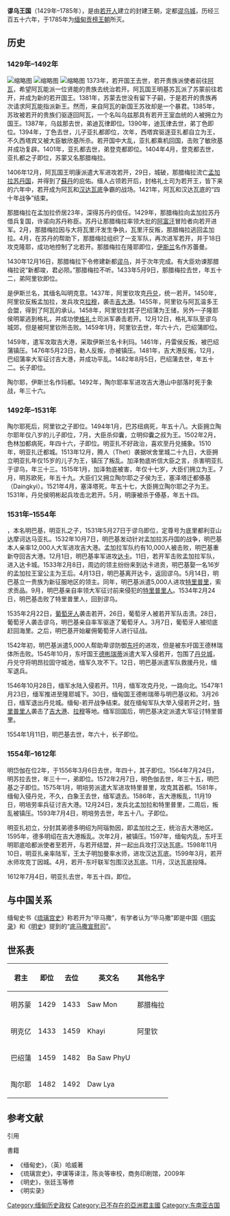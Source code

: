 {{multiple issues|
{{copyedit|time=2014-12-25T22:55:15+00:00}}
{{non-free|time=2014-12-25T22:55:15+00:00}}
{{No footnotes|time=2018-10-03T15:26:52+00:00}}
}}
'''谬乌王国'''（1429年–1785年），是由[[若开人|若开人]]{{link-en|苏蒙|Min Saw Mon}}建立的封建王朝，定都[[謬杭縣|谬乌城]]，历经三百五十六年，于1785年为[[缅甸|缅甸]][[贡榜王朝|贡榜王朝]]所灭。

== 历史 ==
=== 1429年–1492年===
[[File:若开1433.jpg|缩略图]]
[[File:若开1459.jpg|缩略图]]
[[File:若开1470.jpg|缩略图]]
1373年，若开国王去世，若开贵族派使者前往[[阿瓦|阿瓦]]，希望阿瓦能派一位贤能的贵族去统治若开。阿瓦国王明基苏瓦派了苏蒙前往若开，并成为新的若开国王。1381年，苏蒙去世没有留下子嗣，于是若开的贵族再次请求阿瓦能指派新王。然而，来自阿瓦的新国王苏玫却是一个暴君。1385年，苏玫被若开的贵族们驱逐回阿瓦，一个名叫乌兹那具有若开王室血统的人被拥立为国王。1387年，乌兹那去世，弟迪瓦律即位。1390年，迪瓦律去世，弟丁色即位。1394年，丁色去世，儿子亚扎都即位，次年，西塔宾驱逐亚扎都自立为王，不久西塔宾又被大臣敏欣基所杀。若开国中大乱，亚扎都乘机回国，击败了敏欣基并成功复辟。1401年，亚扎都去世，弟登克都即位。1404年4月，登克都去世，亚扎都之子{{link-en|苏蒙|Min Saw Mon}}即位，苏蒙又名那腊梅拉。

1406年12月，阿瓦国王明康派遣大军进攻若开，29日，{{link-en|隆耶|Launggyet}}城破，那腊梅拉流亡[[孟加拉苏丹国|孟加拉苏丹国]]，并得到了[[苏丹_(称谓)|蘇丹]]{{link-en|賈拉魯丁·穆罕默德·沙|Jalaluddin Muhammad Shah}}的庇佑。缅人占领若开后，封格礼土司{{link-en|阿瑙亚塔|Anawrahta of Launggyet}}为若开王，皆下来的六年中，若开成为阿瓦和[[勃固王朝|汉达瓦底]]争霸的战场。1421年，阿瓦和汉达瓦底的“四十年战争”结束。

那腊梅拉在孟加拉侨居23年，深得苏丹的信任。1429年，那腊梅拉向孟加拉苏丹借兵复国，许诺向苏丹称臣。苏丹让那腊梅拉率领大批的[[阿富汗|阿富汗]]冒险者向若开进军。2月，那腊梅拉因与大将瓦里汗发生争执，瓦里汗反叛，那腊梅拉逃回孟加拉。4月，在苏丹的帮助下，那腊梅拉组织了一支军队，再次进军若开，并于18日攻克隆耶，成功地控制了北若开。那腊梅拉在隆耶即位，[[伊斯兰|伊斯兰]]名作苏蕾曼。

1430年12月16日，那腊梅拉下令修建新都[[謬杭縣|谬乌]]，并于次年完成。有大臣劝谏那腊梅拉说“新都竣，君必陨。”那腊梅拉不听。1433年5月9日，那腊梅拉去世，年五十二，弟阿里钦即位。

{{link-en|阿里钦|Min Khayi}}是伊斯兰名，其缅名叫明克意。1437年，阿里钦攻克[[丹兌縣|丹兑]]，统一若开。1450年，阿里钦反叛孟加拉，发兵攻克[[拉穆烏帕齊拉|拉穆]]，袭击[[吉大港|吉大港]]。1455年，阿里钦与阿瓦温多王会盟，得到了阿瓦的承认。1458年，阿里钦封其子巴绍蒲为王储，另外一子隆耶侯明翠逃到格礼，并成功使[[吉靈廟縣|格礼]]土司派军袭击若开。12月12日，格礼军队至谬乌城郊，但是被阿里钦所击败。1459年1月，阿里钦去世，年六十六，巴绍蒲即位。

1459年，{{link-en|巴绍蒲|Ba Saw Phyu}}遣军攻取吉大港，采取伊斯兰名卡利玛。1461年，丹雷侯反叛，被巴绍蒲镇压。1476年5月23日，勒人反叛，亦被镇压。1481年，吉大港反叛，12月，巴绍蒲率大军征讨吉大港，并成功平乱。1482年8月5日，巴绍蒲去世，年五十二。长子{{link-en|陶尔耶|Min Dawlya}}即位。

陶尔耶，伊斯兰名作玛都。1492年，陶尔耶率军进攻吉大港山中部落时死于象战，年三十六。

=== 1492年–1531年 ===
陶尔耶死后，阿里钦之子{{link-en|巴苏纽|Ba Saw Nyo}}即位。1494年1月，巴苏纽病死，年五十八。大臣拥立陶尔耶年仅八岁的儿子{{link-en|明仰囊|Min Ran Aung}}即位，7月，大臣杀仰囊，立明仰囊之叔{{link-en|色林加都|Salingathu}}为王。1502年2月，色林加都病死，年四十六，子{{link-en|明亚扎|Min Raza of Mrauk-U}}即位。明亚扎不好政治，喜欢至丹兑捕象。1510年，明亚扎迁都{{link-en|吠舍里|Waithali}}城。1513年12月，腾人（Thet）袭据吠舍里城二十九日，大臣拥立明亚扎年仅15岁的儿子{{link-en|加泽勃底|Gazapati}}为王，镇压了叛乱。加泽勃底听信大臣之言，杀害明亚扎于谬乌，年三十三。1515年1月，加泽勃底被害，年仅十七岁，大臣们拥立{{link-en|明苏欧|Min Saw O}}为王。7月，明苏欧死，年五十九。大臣们又拥立陶尔耶之子{{link-en|兰里|Ramree}}侯{{link-en|塞泽塔|Thazata}}为王，塞泽塔迁都傣基（Daingkyi）。1521年4月，塞泽塔死，年五十七，大臣拥立陶尔耶之子{{link-en|明康 (謬烏)|Minkhaung of Mrauk-U|明康}}为王。1531年，丹兑侯明彬起兵攻击北若开。5月，明康被杀于傣基，年五十四。

=== 1531年–1554年 ===
{{link-en|明彬|Min Bin}}，本名明巴基，明亚扎之子，1531年5月27日于谬乌即位，定尊号为底里都利亚山达摩诃达马亚扎。1532年10月7日，明巴基发动针对孟加拉苏丹国的战争，明巴基本人亲率12,000人大军进攻吉大港。孟加拉军队约有10,000人被击败，明巴基重新夺回吉大港。12月1日，明巴基率军进攻[[达卡|达卡]]。11日，若开军击败孟加拉军队，进入达卡城。1533年2月8日，周边的领主纷纷来到达卡进贡，明巴基娶一名16岁的孟加拉王室公主为王后。4月13日，明巴基离开达卡，返回谬乌。5月14日，明巴基立一贵族为新征服地区的领主。同年，明巴基派遣5,000人进攻[[特里普拉邦|特里普里]]，索求贡品。9月，明巴基亲自率领大军征讨前来侵犯的[[特里普里人|特里普里人]]。1534年2月24日，明巴基击败了特里普里人，回到谬乌。

1535年2月22日，[[葡萄牙人|葡萄牙人]]袭击若开，26日，葡萄牙人被若开军队击溃。28日，葡萄牙人袭击谬乌，明巴基亲自率军驱逐了葡萄牙人。3月7日，葡萄牙人被彻底赶回海里。之后，明巴基开始雇佣葡萄牙人进行征战。

1542年初，明巴基派遣5,000人帮助卑谬防御[[东吁|东吁]]的进攻，但是被东吁国王德林瑞体所击败。1545年10月，东吁国王[[德彬瑞蒂|德彬瑞蒂]]派遣大军入侵若开，包围了[[丹兌縣|丹兑城]]，丹兑守将明昂拉固守城池，缅军久攻不下。12日，明巴基派遣军队救援丹兑，缅军退兵。

1546年10月28日，缅军水陆入侵若开。11月，缅军攻克丹兑，一路向北。1547年1月23日，缅军推进至隆耶城下。30日，缅甸国王德彬瑞蒂与明巴基议和。3月26日，缅军退出丹兑城。缅甸-若开战争结束。就在缅甸军队大举入侵若开之时，[[特里普里人|特里普里人]]袭击了[[吉大港|吉大港]]、[[拉穆烏帕齊拉|拉穆]]等地。缅军回国后，明巴基决定派遣大军征讨特里普里。

1554年1月11日，明巴基去世，年六十，长子{{link-en|明岱伽|Min Dikkha}}即位。

=== 1554年–1612年 ===
明岱伽在位2年，于1556年3月6日去世，年四十，其子{{link-en|明苏拉|Min Saw Hla}}即位。1564年7月24日，明苏拉去世，年三十一，弟{{link-en|明色伽|Min Sekkya}}即位。1572年2月7日，明色伽去世，年三十五，明巴基之子{{link-en|明培劳|Min Phalaung}}即位。1575年1月，明培劳派遣大军进攻特里普里，攻克其首都。1581年，缅甸入侵丹兑，不久，白象王去世，缅军退去。1586年，吉大港叛乱，11月19日，明培劳率兵征讨吉大港。12月24日，发兵北孟加拉和特里普里，二周后，叛乱被镇压。1593年7月4日，明培劳去世，年五十八。子{{link-en|明亚扎|Min Razagyi}}即位。

明亚扎初立，分封其弟德多明绍为阿瑙勃因，即孟加拉之王，统治吉大港地区。1595年，德多明绍在吉大港叛乱。次年2月，被镇压。1597年，缅甸内乱，东吁王明耶底哈都派使者至若开，与若开结盟，并一起出兵攻打汉达瓦底。1598年11月10日，明亚扎亲率陆军，王太子明加曼率水师，进攻汉达瓦底。1599年3月，若开水师攻克丁因城。4月，若开-东吁联军包围汉达瓦底。11月，汉达瓦底投降。

1612年7月4日，明亚扎去世，年五十四，{{link-en|明加曼|Min Khamaung}}即位。

== 与中国关系 ==
缅甸史书《[[琉璃宫史|琉璃宫史]]》称若开为“毕马撒”，有学者认为“毕马撒”即是中国《[[明实录|明实录]]》和《[[明史|明史]]》提到的“[[底马撒宣慰司|底马撒宣慰司]]”。

== 世系表 ==
{| class="wikitable"
|-
! 君主 !! 即位 !! 去位 !! 英文名 !! 其他名字
|-
| 明苏蒙 || 1429 || 1433 ||Saw Mon||那腊梅拉
|-
| 明克亿 || 1433 || 1459 ||Khayi||阿里钦
|-
| 巴绍蒲 || 1459 ||1482 || Ba Saw PhyU||
|-
| 陶尔耶 || 1482 || 1492 || Daw Lya||
|}

== 参考文献 ==
;引用
{{reflist}}
;書籍
*《缅甸史》，（英）哈威著
*《琉璃宫史》，李谋等译注，陈炎等审校，商务印刷馆，2009年
*《明史》，张廷玉等修
*《明实录》

[[Category:缅甸历史政权|Category:缅甸历史政权]]
[[Category:已不存在的亞洲君主國|Category:已不存在的亞洲君主國]]
[[Category:东南亚古国|Category:东南亚古国]]